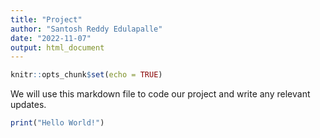 ```yaml
---
title: "Project"
author: "Santosh Reddy Edulapalle"
date: "2022-11-07"
output: html_document
---
```


```r
knitr::opts_chunk$set(echo = TRUE)
```

We will use this markdown file to code our project and write any relevant updates.
```r
print("Hello World!")
```

